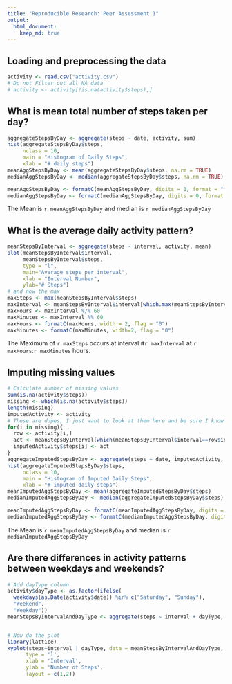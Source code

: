 ```yaml
---
title: "Reproducible Research: Peer Assessment 1"
output: 
  html_document:
    keep_md: true
---
```



## Loading and preprocessing the data
```r
activity <- read.csv("activity.csv")
# Do not Filter out all NA data
# activity <- activity[!is.na(activity$steps),]
```

## What is mean total number of steps taken per day?
```r
aggregateStepsByDay <- aggregate(steps ~ date, activity, sum)
hist(aggregateStepsByDay$steps,
     nclass = 10, 
     main = "Histogram of Daily Steps",
     xlab = "# daily steps")
meanAggStepsByDay <- mean(aggregateStepsByDay$steps, na.rm = TRUE)
medianAggStepsByDay <- median(aggregateStepsByDay$steps, na.rm = TRUE)

meanAggStepsByDay <- formatC(meanAggStepsByDay, digits = 1, format = "f")
medianAggStepsByDay <- formatC(medianAggStepsByDay, digits = 0, format = "f")
```

The Mean is `r meanAggStepsByDay` and median is `r medianAggStepsByDay`



## What is the average daily activity pattern?
```r
meanStepsByInterval <- aggregate(steps ~ interval, activity, mean)
plot(meanStepsByInterval$interval,
     meanStepsByInterval$steps,
     type = "l", 
     main="Average steps per interval", 
     xlab = "Interval Number", 
     ylab="# Steps")
# and now the max
maxSteps <- max(meanStepsByInterval$steps)
maxInterval <- meanStepsByInterval$interval[which.max(meanStepsByInterval$steps)]
maxHours <- maxInterval %/% 60
maxMinutes <- maxInterval %% 60
maxHours <- formatC(maxHours, width = 2, flag = "0")
maxMinutes <- formatC(maxMinutes, width=2, flag = "0")
```

The Maximum of `r maxSteps` occurs at interval #`r maxInterval` at `r maxHours`:`r maxMinutes` hours.

## Imputing missing values
```r
# Calculate number of missing values
sum(is.na(activity$steps))
missing <- which(is.na(activity$steps))
length(missing)
imputedActivity <- activity
# These are dupes, I just want to look at them here and be sure I know what I'm looking at
for(i in missing){
  row <- activity[i,]
  act <- meanStepsByInterval[which(meanStepsByInterval$interval==row$interval),]$steps
  imputedActivity$steps[i] <- act
}
aggregateImputedStepsByDay <- aggregate(steps ~ date, imputedActivity, sum)
hist(aggregateImputedStepsByDay$steps,
     nclass = 10, 
     main = "Histogram of Imputed Daily Steps",
     xlab = "# imputed daily steps")
meanImputedAggStepsByDay <- mean(aggregateImputedStepsByDay$steps)
medianImputedAggStepsByDay <- median(aggregateImputedStepsByDay$steps)

meanImputedAggStepsByDay <- formatC(meanImputedAggStepsByDay, digits = 1, format = "f")
medianImputedAggStepsByDay <- formatC(medianImputedAggStepsByDay, digits = 1, format = "f")
```

The Mean is `r meanImputedAggStepsByDay` and median is `r medianImputedAggStepsByDay`


## Are there differences in activity patterns between weekdays and weekends?
```r
# Add dayType column
activity$dayType <- as.factor(ifelse(
  weekdays(as.Date(activity$date)) %in% c("Saturday", "Sunday"),
  "Weekend", 
  "Weekday"))
meanStepsByIntervalAndDayType <- aggregate(steps ~ interval + dayType, activity, mean)


# Now do the plot
library(lattice)
xyplot(steps~interval | dayType, data = meanStepsByIntervalAndDayType,
      type = 'l',
      xlab = 'Interval',
      ylab = 'Number of Steps',
      layout = c(1,2))
```